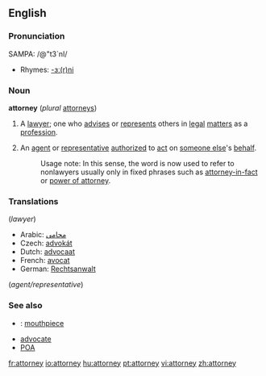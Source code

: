 ==English==

===Pronunciation===
SAMPA: /@"t3`nI/
*Rhymes: [[Rhymes:English:-ɜː(r)ni|-ɜː(r)ni]]

===Noun===
'''attorney''' (''plural'' [[attorneys]])

# {{law}} A [[lawyer]]; one who [[advise]]s or [[represent]]s others in [[legal]] [[matter]]s as a [[profession]].
#An [[agent]] or [[representative]] [[authorize]]d to [[act]] on [[someone else]]'s [[behalf]].
#:Usage note:  In this sense, the word is now used to refer to nonlawyers usually only in fixed phrases such as [[attorney-in-fact]] or [[power of attorney]].

===Translations===
(''lawyer'')

*Arabic: [[محامى]]
*Czech: [[advokát]]
*Dutch: [[advocaat]]
*French: [[avocat]]
*German: [[Rechtsanwalt]]
(''agent/representative'')

===See also===
*{{slang}}: [[mouthpiece]]
*[[advocate]]
*[[POA]]

[[fr:attorney]]
[[io:attorney]]
[[hu:attorney]]
[[pt:attorney]]
[[vi:attorney]]
[[zh:attorney]]